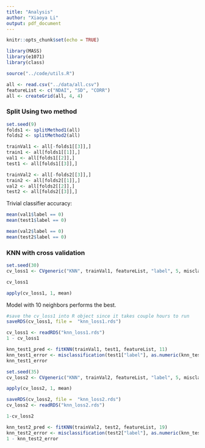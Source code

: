 ```yaml
---
title: "Analysis"
author: "Xiaoya Li"
output: pdf_document
---
```


```r
knitr::opts_chunk$set(echo = TRUE)
```

```r
library(MASS)
library(e1071)
library(class)

source("../code/utils.R")
```

```r
all <- read.csv("../data/all.csv")
featureList <- c("NDAI", "SD", "CORR")
all <- createGrid(all, 4, 4)
```


### Split Using two method

```r
set.seed(9)
folds1 <- splitMethod1(all)
folds2 <- splitMethod2(all)

trainVal1 <- all[-folds1[[3]],]
train1 <- all[folds1[[1]],]
val1 <- all[folds1[[2]],]
test1 <- all[folds1[[3]],]

trainVal2 <- all[-folds2[[3]],]
train2 <- all[folds2[[1]],]
val2 <- all[folds2[[2]],]
test2 <- all[folds2[[3]],]
```

Trivial classifier accuracy:

```r
mean(val1$label == 0)
mean(test1$label == 0)

mean(val2$label == 0)
mean(test2$label == 0)
```

### KNN with cross validation

```r
set.seed(30)
cv_loss1 <- CVgeneric("KNN", trainVal1, featureList, "label", 5, misclassification)
```

```r
cv_loss1
```

```r
apply(cv_loss1, 1, mean)
```

Model with 10 neighbors performs the best. 

```r
#save the cv_loss1 into R object since it takes couple hours to run
saveRDS(cv_loss1, file =  "knn_loss1.rds")
```

```r
cv_loss1 <- readRDS("knn_loss1.rds")
1 - cv_loss1
```


```r
knn_test1_pred <- fitKNN(trainVal1, test1, featureList, 11)
knn_test1_error <- misclassification(test1["label"], as.numeric(knn_test1_pred))
knn_test1_error
```

```r
set.seed(35)
cv_loss2 <- CVgeneric("KNN", trainVal2, featureList, "label", 5, misclassification)
```

```r
apply(cv_loss2, 1, mean)
```


```r
saveRDS(cv_loss2, file =  "knn_loss2.rds")
cv_loss2 <- readRDS("knn_loss2.rds")
```

```r
1-cv_loss2
```


```r
knn_test2_pred <- fitKNN(trainVal2, test2, featureList, 19)
knn_test2_error <- misclassification(test2["label"], as.numeric(knn_test2_pred))
1 - knn_test2_error
```




